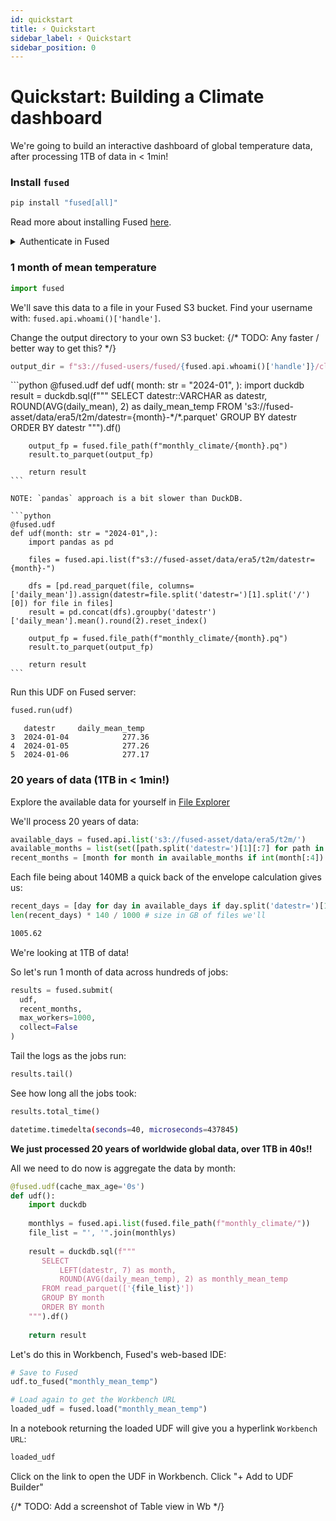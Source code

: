 ```yaml
---
id: quickstart
title: ⚡ Quickstart
sidebar_label: ⚡ Quickstart
sidebar_position: 0
---
```


# Quickstart: Building a Climate dashboard

We're going to build an interactive dashboard of global temperature data, after processing 1TB of data in < 1min!

### Install `fused`

```python
pip install "fused[all]"
```

Read more about installing Fused [here](/python-sdk/#python-install).

<details>
<summary>Authenticate in Fused</summary>

In a notebook:

```python
from fused.api import NotebookCredentials

credentials = NotebookCredentials()
print(credentials.url)
```

Follow the link to authenticate.

Read more about [authenticating in Fused](/python-sdk/authentication/).

</details>

### 1 month of mean temperature

```python
import fused
```

We'll save this data to a file in your Fused S3 bucket. Find your username with: `fused.api.whoami()['handle']`. 

Change the output directory to your own S3 bucket:
{/* TODO: Any faster / better way to get this? */}

```python
output_dir = f"s3://fused-users/fused/{fused.api.whoami()['handle']}/climate_data_monthly_means/"
```


<Tabs className="unique-tabs">
  <TabItem value="DuckDB">
    ```python
    @fused.udf
    def udf(
        month: str = "2024-01",
    ):
        import duckdb
        result = duckdb.sql(f"""
          SELECT 
              datestr::VARCHAR as datestr,
              ROUND(AVG(daily_mean), 2) as daily_mean_temp
          FROM 's3://fused-asset/data/era5/t2m/datestr={month}-*/*.parquet'
          GROUP BY datestr
          ORDER BY datestr
        """).df()

        output_fp = fused.file_path(f"monthly_climate/{month}.pq")
        result.to_parquet(output_fp)
        
        return result
    ```
  </TabItem>
  <TabItem value="Pandas">

    NOTE: `pandas` approach is a bit slower than DuckDB.

    ```python
    @fused.udf
    def udf(month: str = "2024-01",):
        import pandas as pd

        files = fused.api.list(f"s3://fused-asset/data/era5/t2m/datestr={month}-")

        dfs = [pd.read_parquet(file, columns=['daily_mean']).assign(datestr=file.split('datestr=')[1].split('/')[0]) for file in files]
        result = pd.concat(dfs).groupby('datestr')['daily_mean'].mean().round(2).reset_index()

        output_fp = fused.file_path(f"monthly_climate/{month}.pq")
        result.to_parquet(output_fp)
        
        return result
    ```

  </TabItem>
</Tabs>

Run this UDF on Fused server:

```python
fused.run(udf)
```

```
   datestr     daily_mean_temp
3  2024-01-04            277.36
4  2024-01-05            277.26
5  2024-01-06            277.17
```

### 20 years of data (1TB in < 1min!)

Explore the available data for yourself in [File Explorer](https://www.fused.io/workbench/files?path=s3%3A%2F%2Ffused-asset%2Fdata%2Fera5%2Ft2m%2F)

We'll process 20 years of data:

```python
available_days = fused.api.list('s3://fused-asset/data/era5/t2m/')
available_months = list(set([path.split('datestr=')[1][:7] for path in available_days]))
recent_months = [month for month in available_months if int(month[:4]) >= 2005]
```

Each file being about 140MB a quick back of the envelope calculation gives us:
```python
recent_days = [day for day in available_days if day.split('datestr=')[1][:7] in recent_months]
len(recent_days) * 140 / 1000 # size in GB of files we'll
```

```bash
1005.62
```

We're looking at 1TB of data!

So let's run 1 month of data across hundreds of jobs:

```python
results = fused.submit(
  udf, 
  recent_months, 
  max_workers=1000, 
  collect=False
)
```

Tail the logs as the jobs run:

```python
results.tail()
```

See how long all the jobs took:

```python
results.total_time()
```

```bash
datetime.timedelta(seconds=40, microseconds=437845)
```

**We just processed 20 years of worldwide global data, over 1TB in 40s!!**

All we need to do now is aggregate the data by month:

```python
@fused.udf(cache_max_age='0s')
def udf():
    import duckdb
    
    monthlys = fused.api.list(fused.file_path(f"monthly_climate/"))
    file_list = "', '".join(monthlys)
    
    result = duckdb.sql(f"""
       SELECT 
           LEFT(datestr, 7) as month,
           ROUND(AVG(daily_mean_temp), 2) as monthly_mean_temp
       FROM read_parquet(['{file_list}'])
       GROUP BY month
       ORDER BY month
    """).df()
    
    return result
```

Let's do this in Workbench, Fused's web-based IDE:

```python
# Save to Fused
udf.to_fused("monthly_mean_temp")

# Load again to get the Workbench URL
loaded_udf = fused.load("monthly_mean_temp")
```

In a notebook returning the loaded UDF will give you a hyperlink `Workbench URL`:

```python
loaded_udf
```

Click on the link to open the UDF in Workbench. Click "+ Add to UDF Builder" 

{/* TODO: Add a screenshot of Table view in Wb */}



